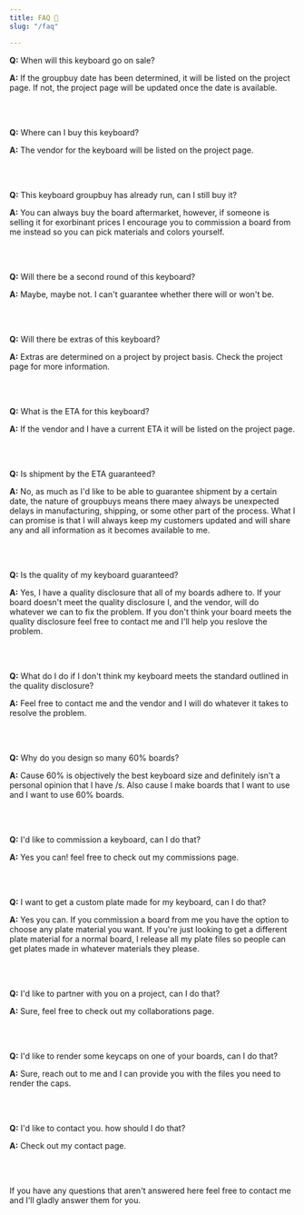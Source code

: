 ```yaml
---
title: FAQ 🤔
slug: "/faq"

---
```


**Q:** When will this keyboard go on sale?

**A:** If the groupbuy date has been determined, it will be listed on the project page. If not, the project page will be updated once the date is available.

<br></br>

**Q:** Where can I buy this keyboard?

**A:** The vendor for the keyboard will be listed on the project page.

<br></br>

**Q:** This keyboard groupbuy has already run, can I still buy it?

**A:** You can always buy the board aftermarket, however, if someone is selling it for exorbinant prices I encourage you to commission a board from me instead so you can pick materials and colors yourself.

<br></br>

**Q:** Will there be a second round of this keyboard?

**A:** Maybe, maybe not. I can't guarantee whether there will or won't be.

<br></br>

**Q:** Will there be extras of this keyboard?

**A:** Extras are determined on a project by project basis. Check the project page for more information.

<br></br>

**Q:** What is the ETA for this keyboard?

**A:** If the vendor and I have a current ETA it will be listed on the project page.

<br></br>

**Q:** Is shipment by the ETA guaranteed?

**A:** No, as much as I'd like to be able to guarantee shipment by a certain date, the nature of groupbuys means there maey always be unexpected delays in manufacturing, shipping, or some other part of the process. What I can promise is that I will always keep my customers updated and will share any and all information as it becomes available to me.

<br></br>

**Q:** Is the quality of my keyboard guaranteed?

**A:** Yes, I have a quality disclosure that all of my boards adhere to. If your board doesn't meet the quality disclosure I, and the vendor, will do whatever we can to fix the problem. If you don't think your board meets the quality disclosure feel free to contact me and I'll help you reslove the problem.

<br></br>

**Q:** What do I do if I don't think my keyboard meets the standard outlined in the quality disclosure?

**A:** Feel free to contact me and the vendor and I will do whatever it takes to resolve the problem.

<br></br>

**Q:** Why do you design so many 60% boards?

**A:** Cause 60% is objectively the best keyboard size and definitely isn't a personal opinion that I have /s. Also cause I make boards that I want to use and I want to use 60% boards.

<br></br>

**Q:** I'd like to commission a keyboard, can I do that?

**A:** Yes you can! feel free to check out my commissions page.

<br></br>

**Q:** I want to get a custom plate made for my keyboard, can I do that?

**A:** Yes you can. If you commission a board from me you have the option to choose any plate material you want. If you're just looking to get a different plate material for a normal board, I release all my plate files so people can get plates made in whatever materials they please.

<br></br>

**Q:** I'd like to partner with you on a project, can I do that?

**A:** Sure, feel free to check out my collaborations page.

<br></br>

**Q:** I'd like to render some keycaps on one of your boards, can I do that?

**A:** Sure, reach out to me and I can provide you with the files you need to render the caps.

<br></br>

**Q:** I'd like to contact you. how should I do that?

**A:** Check out my contact page.

<br></br>

If you have any questions that aren't answered here feel free to contact me and I'll gladly answer them for you.

